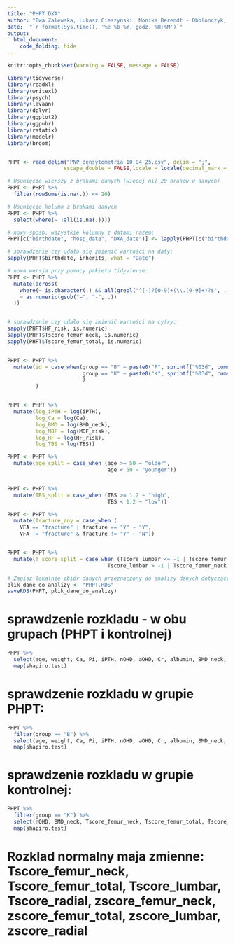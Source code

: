 ---
title: "PHPT DXA"
author: "Ewa Zalewska, Lukasz Cieszynski, Monika Berendt - Obolonczyk, Julia Tarnowska, Bartosz Zeglen, Renata Swiatkowska-Stodulska"
date:  "`r format(Sys.time(), '%e %b %Y, godz. %H:%M')`"
output:
  html_document:
    code_folding: hide
---

```{r, include=FALSE} 
knitr::opts_chunk$set(warning = FALSE, message = FALSE) 
```

```{r setup, include=FALSE}
library(tidyverse)
library(readxl)
library(writexl)
library(psych)
library(lavaan)
library(dplyr)
library(ggplot2)
library(ggpubr)
library(rstatix)
library(modelr)
library(broom)


PHPT <- read_delim("PNP_densytometria_10_04_25.csv", delim = ";", 
                  escape_double = FALSE,locale = locale(decimal_mark = "."), trim_ws = TRUE)

# Usunięcie wierszy z brakami danych (więcej niż 20 braków w danych)
PHPT <- PHPT %>%
  filter(rowSums(is.na(.)) <= 20)

# Usunięcie kolumn z brakami danych
PHPT <- PHPT %>%
  select(where(~ !all(is.na(.))))

# nowy sposb, wszystkie kolumny z datami razem:
PHPT[c("birthdate", "hosp_date", "DXA_date")] <- lapply(PHPT[c("birthdate", "hosp_date", "DXA_date")], as.Date, format = "%d.%m.%Y")

# sprawdzenie czy udało się zmienić wartości na daty:
sapply(PHPT$birthdate, inherits, what = "Date")

# nowa wersja przy pomocy pakietu tidyvierse:
PHPT <- PHPT %>%
  mutate(across(
    where(~ is.character(.) && all(grepl("^[-]?[0-9]+(\\.[0-9]+)?$", .[!is.na(.)]))),
    ~ as.numeric(gsub("−", "-", .))
  ))


# sprawdzenie czy udało się zmienić wartości na cyfry:
sapply(PHPT$HF_risk, is.numeric)
sapply(PHPT$Tscore_femur_neck, is.numeric)
sapply(PHPT$Tscore_femur_total, is.numeric)


PHPT <- PHPT %>%
  mutate(id = case_when(group == "B" ~ paste0("P", sprintf("%03d", cumsum(group == "B"))),
                        group == "K" ~ paste0("K", sprintf("%03d", cumsum(group == "K")))
                        )
         )


PHPT <- PHPT %>%
  mutate(log_iPTH = log(iPTH),
         log_Ca = log(Ca),
         log_BMD = log(BMD_neck),
         log_MOF = log(MOF_risk),
         log_HF = log(HF_risk),
         log_TBS = log(TBS))

PHPT <- PHPT %>%
  mutate(age_split = case_when (age >= 50 ~ "older",
                                age < 50 ~ "younger"))


PHPT <- PHPT %>%
  mutate(TBS_split = case_when (TBS >= 1.2 ~ "high",
                                TBS < 1.2 ~ "low"))

PHPT <- PHPT %>%
  mutate(fracture_any = case_when (
    VFA == "fracture" | fracture == "Y" ~ "Y",
    VFA != "fracture" & fracture != "Y" ~ "N"))


PHPT <- PHPT %>%
  mutate(T_score_split = case_when (Tscore_lumbar <= -1 | Tscore_femur_neck <= -1 ~ "low",
                                Tscore_lumbar > -1 | Tscore_femur_neck > -1 ~ "high"))

# Zapisz lokalnie zbiór danych przeznaczony do analizy danych dotyczących PHPT
plik_dane_do_analizy <- "PHPT.RDS"
saveRDS(PHPT, plik_dane_do_analizy)
```

# sprawdzenie rozkladu - w obu grupach (PHPT i kontrolnej)
```{r}
PHPT %>%
  select(age, weight, Ca, Pi, iPTH, nOHD, aOHD, Cr, albumin, BMD_neck, HF_risk, MOF_risk, Tscore_femur_neck, Tscore_femur_total, Tscore_lumbar, Tscore_radial, zscore_femur_neck, zscore_femur_total, zscore_lumbar, zscore_radial) %>%
  map(shapiro.test)
```
# sprawdzenie rozkladu w grupie PHPT:
```{r}
PHPT %>%
  filter(group == "B") %>%
  select(age, weight, Ca, Pi, iPTH, nOHD, aOHD, Cr, albumin, BMD_neck, HF_risk, MOF_risk, Tscore_femur_neck, Tscore_femur_total, Tscore_lumbar, Tscore_radial, zscore_femur_neck, zscore_femur_total, zscore_lumbar, zscore_radial) %>%
  map(shapiro.test)
```
# sprawdzenie rozkladu w grupie kontrolnej:
```{r}
PHPT %>%
  filter(group == "K") %>%
  select(nOHD, BMD_neck, Tscore_femur_neck, Tscore_femur_total, Tscore_lumbar, Tscore_radial, zscore_femur_neck, zscore_femur_total, zscore_lumbar, zscore_radial) %>%
  map(shapiro.test)
```
# Rozklad normalny maja zmienne: Tscore_femur_neck, Tscore_femur_total, Tscore_lumbar, Tscore_radial, zscore_femur_neck, zscore_femur_total, zscore_lumbar, zscore_radial

















